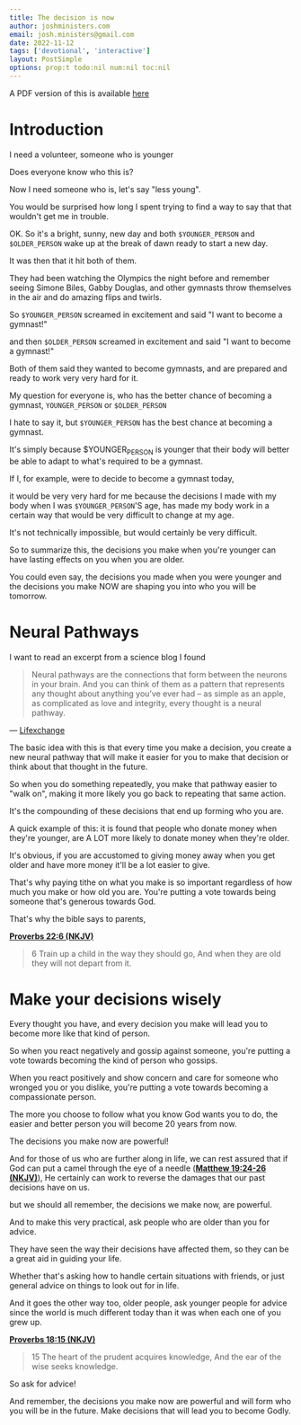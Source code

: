 ```yaml
---
title: The decision is now
author: joshministers.com
email: josh.ministers@gmail.com
date: 2022-11-12
tags: ['devotional', 'interactive']
layout: PostSimple
options: prop:t todo:nil num:nil toc:nil
---
```


A PDF version of this is available [here](/static/assets/The%20decision%20is%20now.pdf)

# Introduction

I need a volunteer, someone who is younger

Does everyone know who this is?

Now I need someone who is, let's say "less young".

You would be surprised how long I spent trying to find a way to say that that
wouldn't get me in trouble.

OK. So it's a bright, sunny, new day and both `$YOUNGER_PERSON` and `$OLDER_PERSON` wake up at the
break of dawn ready to start a new day.

It was then that it hit both of them.

They had been watching the Olympics the night before and remember seeing Simone
Biles, Gabby Douglas, and other gymnasts throw themselves in the air and do
amazing flips and twirls.

So `$YOUNGER_PERSON` screamed in excitement and said "I want to become a gymnast!"

and then `$OLDER_PERSON` screamed in excitement and said "I want to become a
gymnast!"

Both of them said they wanted to become gymnasts, and are prepared and
ready to work very very hard for it.

My question for everyone is, who has the better chance of becoming a gymnast,
`YOUNGER_PERSON` or `$OLDER_PERSON`

I hate to say it, but `$YOUNGER_PERSON` has the best chance at becoming a gymnast.

It's simply because $YOUNGER<sub>PERSON</sub> is younger that their body will better be
able to adapt to what's required to be a gymnast.

If I, for example, were to decide to become a gymnast today,

it would be very very hard for me because the decisions I made with my body when
I was `$YOUNGER_PERSON`'S age, has made my body work in a certain way that
would be very difficult to change at my age.

It's not technically impossible, but would certainly be very difficult.

So to summarize this, the decisions you make when you're younger can have
lasting effects on you when you are older.

You could even say, the decisions you made when you were younger and the
decisions you make NOW are shaping you into who you will be tomorrow.

# Neural Pathways

I want to read an excerpt from a science blog I found

> Neural pathways are the connections that form between the neurons in your
> brain. And you can think of them as a pattern that represents any thought about
> anything you’ve ever had – as simple as an apple, as complicated as love and
> integrity, every thought is a neural pathway.

— [Lifexchange](https://lifexchangesolutions.com/neural-pathways/)

The basic idea with this is that every time you make a decision, you create a new
neural pathway that will make it easier for you to make that decision or think
about that thought in the future.

So when you do something repeatedly, you make that pathway easier to "walk on",
making it more likely you go back to repeating that same action.

It's the compounding of these decisions that end up forming who you are.

A quick example of this: it is found that people who donate money when they're
younger, are A LOT more likely to donate money when they're older.

It's obvious, if you are accustomed to giving money away when you get older and
have more money it'll be a lot easier to give.

That's why paying tithe on what you make is so important regardless of how much
you make or how old you are. You're putting a vote towards being someone that's
generous towards God.

That's why the bible says to parents,

**[Proverbs 22:6 (NKJV)](https://www.biblegateway.com/bible?language=en&version=NKJV&passage=Proverbs+22:6)**

> 6 Train up a child in the way they should go, And when they are old they will not
> depart from it.

# Make your decisions wisely

Every thought you have, and every decision you make will lead you to become
more like that kind of person.

So when you react negatively and gossip against someone, you're putting a vote
towards becoming the kind of person who gossips.

When you react positively and show concern and care for someone who wronged you
or you dislike, you're putting a vote towards becoming a compassionate person.

The more you choose to follow what you know God wants you to do, the easier and
better person you will become 20 years from now.

The decisions you make now are powerful!

And for those of us who are further along in life, we can rest assured that if
God can put a camel through the eye of a needle (**[Matthew 19:24-26 (NKJV)](https://www.biblegateway.com/bible?language=en&version=NKJV&passage=Matthew+19:24-26)**), He
certainly can work to reverse the damages that our past decisions have on us.

but we should all remember, the decisions we make now, are powerful.

And to make this very practical, ask people who are older than you for advice.

They have seen the way their decisions have affected them, so they can be a
great aid in guiding your life.

Whether that's asking how to handle certain situations with friends, or just
general advice on things to look out for in life.

And it goes the other way too, older people, ask younger people for advice since
the world is much different today than it was when each one of you grew up.

**[Proverbs 18:15 (NKJV)](https://www.biblegateway.com/bible?language=en&version=NKJV&passage=Proverbs+18:15)**

> 15 The heart of the prudent acquires knowledge,
> And the ear of the wise seeks knowledge.

So ask for advice!

And remember, the decisions you make now are powerful and will form who you will
be in the future. Make decisions that will lead you to become Godly.
